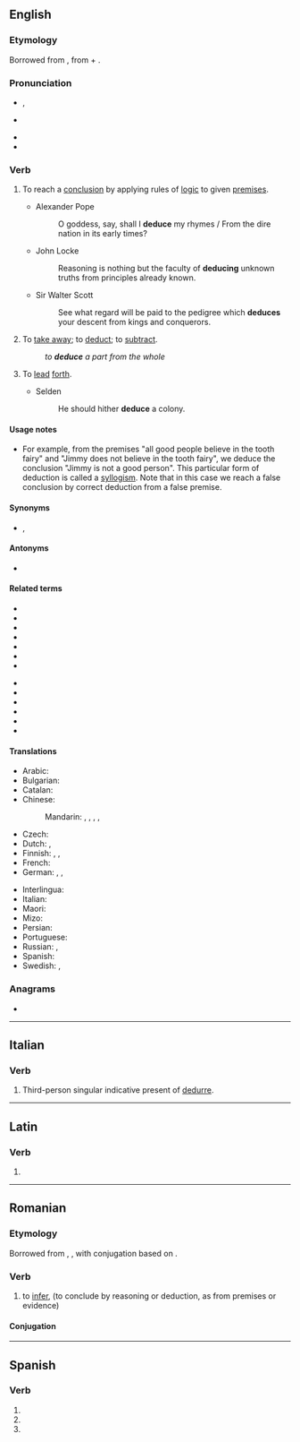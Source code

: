 ==English==

===Etymology===
{{PIE root|en|dewk}}
Borrowed from {{bor|en|la|deducere||lead from or concerning}}, from {{m|la|de-||of, concerning}} + {{m|la|ducere||lead}}.
<!--should "lead" be "led" past tense?-->

===Pronunciation===
* {{a|UK}} {{IPA|/dɪˈdjuːs/|lang=en}}, {{IPA|/dɪˈdʒuːs/|lang=en}}
* {{a|US}} {{IPA|/dɪˈduːs/|lang=en}}
* {{audio|en-us-deduce.ogg|Audio (US)|lang=en}}
* {{rhymes|uːs|lang=en}}

===Verb===
{{en-verb|deduc}}

# {{lb|en|transitive}} To reach a [[conclusion]] by applying rules of [[logic]] to given [[premises]].
#* Alexander Pope
#*: O goddess, say, shall I '''deduce''' my rhymes / From the dire nation in its early times?
#* John Locke
#*: Reasoning is nothing but the faculty of '''deducing''' unknown truths from principles already known.
#* Sir Walter Scott
#*: See what regard will be paid to the pedigree which '''deduces''' your descent from kings and conquerors.
# {{lb|en|obsolete}} To [[take away]]; to [[deduct]]; to [[subtract]].
#: ''to '''deduce''' a part from the whole''
#: {{rfquotek|Ben Jonson}}
# {{lb|en|obsolete|Latinism}} To [[lead]] [[forth]].
#* Selden
#*: He should hither '''deduce''' a colony.

====Usage notes====
* For example, from the premises "all good people believe in the tooth fairy" and "Jimmy does not believe in the tooth fairy", we deduce the conclusion "Jimmy is not a good person". This particular form of deduction is called a [[syllogism]]. Note that in this case we reach a false conclusion by correct deduction from a false premise.

====Synonyms====
* {{sense|reach a conclusion by applying rules of logic}} {{l|en|conclude}}, {{l|en|infer}}

====Antonyms====
* {{sense|reach a conclusion by applying rules of logic}} {{l|en|induce}}

====Related terms====
{{rel-top|terms related to "deduce"}}
* {{l|en|adduce}}
* {{l|en|conduct}}
* {{l|en|conducive}}
* {{l|en|deduct}}
* {{l|en|deduction}}
* {{l|en|duke}}
* {{l|en|induce}}
{{rel-mid}}
* {{l|en|introduce}}
* {{l|en|reduce}}
* {{l|en|reduction}}
* {{l|en|seduce}}
* {{l|en|subduction}}
* {{l|en|transduce}}
{{rel-bottom}}

====Translations====
{{trans-top|reach conclusion by logic}}
* Arabic: {{t|ar|إِسْتَنْتَجَ}}
* Bulgarian: {{t+|bg|заключавам}}
* Catalan: {{t+|ca|deduir}}
* Chinese:
*: Mandarin: {{t+|cmn|演繹|sc=Hani}}, {{t+|cmn|演绎|tr=yǎnyì|sc=Hani}}, {{t+|cmn|推理|tr=tuīlǐ|sc=Hani}}, {{t+|cmn|推斷|sc=Hani}}, {{t+|cmn|推断|tr=tuīduàn|sc=Hani}}
* Czech: {{t|cs|vyvodit}}
* Dutch: {{t+|nl|afleiden}}, {{t+|nl|deduceren}}
* Finnish: {{t+|fi|johtaa}}, {{t+|fi|päätellä}}, {{t|fi|[[vetää]] [[johtopäätös]]}}
* French: {{t+|fr|déduire}}
* German: {{t+|de|folgern}}, {{t+|de|ableiten}}, {{t+|de|herleiten}}
{{trans-mid}}
* Interlingua: {{t|ia|deducer}}
* Italian: {{t+|it|dedurre}}
* Maori: {{t|mi|hīkaro}}
* Mizo: {{t|lus|chhuidawn}}
* Persian: {{t|fa|استنتاج کردن|sc=fa-Arab}}
* Portuguese: {{t+|pt|deduzir}}
* Russian: {{t+|ru|де́лать вы́вод|impf}}, {{t|ru|сде́лать вы́вод|pf}}
* Spanish: {{t+|es|deducir}}
* Swedish: {{t+|sv|deducera}}, {{t+|sv|härleda}}
{{trans-bottom}}

===Anagrams===
* {{anagrams|en|a=cddeeu|deuced|educed}}

----

==Italian==

===Verb===
{{head|it|verb forms}}

# Third-person singular indicative present of [[dedurre]].

----

==Latin==

===Verb===
{{la-verb-form|dēdūce}}

# {{inflection of|dēdūcō||2|s|pres|actv|impr|lang=la}}

----

==Romanian==

===Etymology===
Borrowed from {{bor|ro|la|deducere}}, {{bor|ro|fr|déduire}}, with conjugation based on {{m|ro|duce}}.

===Verb===
{{ro-verb|conj=3|deduce|dedus}}

# {{lb|ro|transitive}} to [[infer]], {{l|en|deduce}} (to conclude by reasoning or deduction, as from premises or evidence)

====Conjugation====
{{ro-conj-duce|1=de}}

----

==Spanish==

===Verb===
{{head|es|verb form}}

# {{es-verb form of|ending=ir|mood=imperative|sense=affirmative|pers=2|formal=no|number=singular|deducir}}
# {{es-verb form of|ending=ir|mood=indicative|tense=present|pers=2|formal=yes|number=singular|deducir}}
# {{es-verb form of|ending=ir|mood=indicative|tense=present|pers=3|number=singular|deducir}}